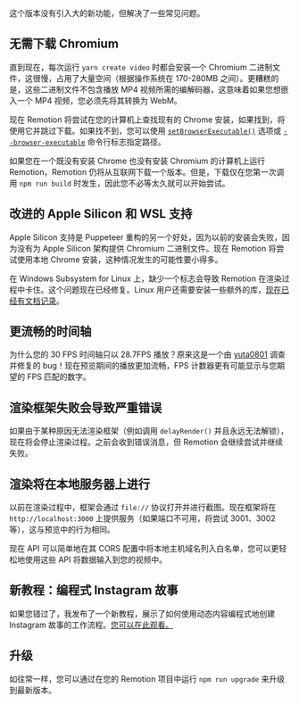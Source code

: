 这个版本没有引入大的新功能，但解决了一些常见问题。

## 无需下载 Chromium

直到现在，每次运行 `yarn create video` 时都会安装一个 Chromium 二进制文件，这很慢，占用了大量空间（根据操作系统在 170-280MB 之间）。更糟糕的是，这些二进制文件不包含播放 MP4 视频所需的编解码器，这意味着如果您想嵌入一个 MP4 视频，您必须先将其转换为 WebM。

现在 Remotion 将尝试在您的计算机上查找现有的 Chrome 安装，如果找到，将使用它并跳过下载。如果找不到，您可以使用 [`setBrowserExecutable()`](/docs/config#setbrowserexecutable) 选项或 [`--browser-executable`](/docs/cli) 命令行标志指定路径。

如果您在一个既没有安装 Chrome 也没有安装 Chromium 的计算机上运行 Remotion，Remotion 仍将从互联网下载一个版本。但是，下载仅在您第一次调用 `npm run build` 时发生，因此您不必等太久就可以开始尝试。

## 改进的 Apple Silicon 和 WSL 支持

Apple Silicon 支持是 Puppeteer 重构的另一个好处，因为以前的安装会失败，因为没有为 Apple Silicon 架构提供 Chromium 二进制文件。现在 Remotion 将尝试使用本地 Chrome 安装，这种情况发生的可能性要小得多。

在 Windows Subsystem for Linux 上，缺少一个标志会导致 Remotion 在渲染过程中卡住。这个问题现在已经修复。Linux 用户还需要安装一些额外的库，[现在已经有文档记录](/docs/miscellaneous/linux-dependencies)。

## 更流畅的时间轴

为什么您的 30 FPS 时间轴只以 28.7FPS 播放？原来这是一个由 [yuta0801](https://github.com/remotion-dev/remotion/pull/148) 调查并修复的 bug！现在预览期间的播放更加流畅，FPS 计数器更有可能显示与您期望的 FPS 匹配的数字。 


## 渲染框架失败会导致严重错误

如果由于某种原因无法渲染框架（例如调用 `delayRender()` 并且永远无法解锁），现在将会停止渲染过程。之前会收到错误消息，但 Remotion 会继续尝试并继续失败。

## 渲染将在本地服务器上进行

以前在渲染过程中，框架会通过 `file://` 协议打开并进行截图。现在框架将在 `http://localhost:3000` 上提供服务（如果端口不可用，将尝试 3001、3002 等），这与预览中的行为相同。

现在 API 可以简单地在其 CORS 配置中将本地主机域名列入白名单，您可以更轻松地使用这些 API 将数据输入到您的视频中。

## 新教程：编程式 Instagram 故事

如果您错过了，我发布了一个新教程，展示了如何使用动态内容编程式地创建 Instagram 故事的工作流程。[您可以在此观看。](https://www.youtube.com/channel/UCsBAIv086U4dViuxXJLMJpg)

## 升级

如往常一样，您可以通过在您的 Remotion 项目中运行 `npm run upgrade` 来升级到最新版本。
